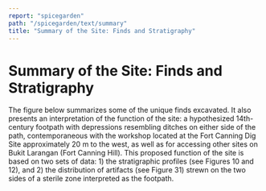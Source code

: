```yaml
---
report: "spicegarden"
path: "/spicegarden/text/summary"
title: "Summary of the Site: Finds and Stratigraphy"
---
```



# Summary of the Site: Finds and Stratigraphy

The figure below summarizes some of the unique finds excavated. It also presents an interpretation of the function of the site: a hypothesized 14th-century footpath with depressions resembling ditches on either side of the path, contemporaneous with the workshop located at the Fort Canning Dig Site approximately 20 m to the west, as well as for accessing other sites on Bukit Larangan (Fort Canning Hill). This proposed function of the site is based on two sets of data: 1) the stratigraphic profiles (see Figures 10 and 12), and 2) the distribution of artifacts (see Figure 31) strewn on the two sides of a sterile zone interpreted as the footpath.

<Figure caption="Figure 31. Site plan of Fort Canning Spice Garden (FTCSG) and summary of unique finds" img="image17.jpg" />
